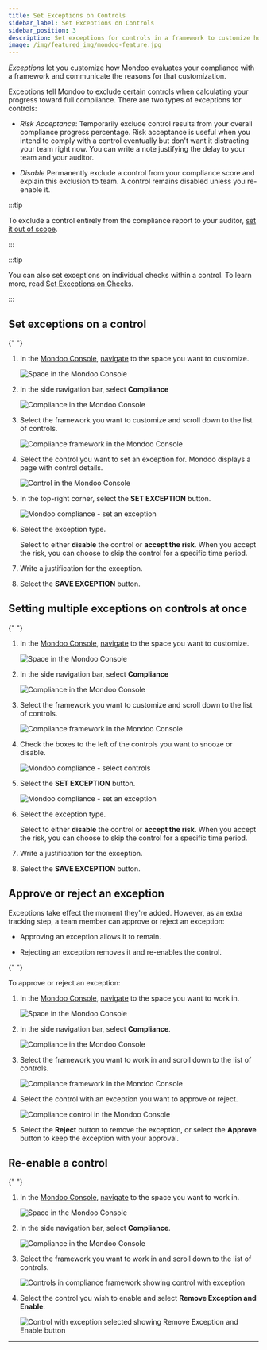 ```yaml
---
title: Set Exceptions on Controls
sidebar_label: Set Exceptions on Controls
sidebar_position: 3
description: Set exceptions for controls in a framework to customize how Mondoo evaluates your compliance with that framework
image: /img/featured_img/mondoo-feature.jpg
---
```


_Exceptions_ let you customize how Mondoo evaluates your compliance with a framework and communicate the reasons for that customization.

Exceptions tell Mondoo to exclude certain [controls](/platform/compliance/monitor/frameworks/) when calculating your progress toward full compliance. There are two types of exceptions for controls:

- _Risk Acceptance_: Temporarily exclude control results from your overall compliance progress percentage. Risk acceptance is useful when you intend to comply with a control eventually but don't want it distracting your team right now. You can write a note justifying the delay to your team and your auditor.

- _Disable_ Permanently exclude a control from your compliance score and explain this exclusion to team. A control remains disabled unless you re-enable it.

:::tip

To exclude a control entirely from the compliance report to your auditor, [set it out of scope](/platform/compliance/customize/scope/).

:::

:::tip

You can also set exceptions on individual checks within a control. To learn more, read [Set Exceptions on Checks](/platform/compliance/customize/exceptions-checks/).

:::

## Set exceptions on a control


<Partial />{" "}

1. In the [Mondoo Console](https://console.mondoo.com), [navigate](/platform/start/navigate/) to the space you want to customize.

   ![Space in the Mondoo Console](/img/platform/security/dashboard.png)

2. In the side navigation bar, select **Compliance**

   ![Compliance in the Mondoo Console](/img/platform/compliance/home.png)

3. Select the framework you want to customize and scroll down to the list of controls.

   ![Compliance framework in the Mondoo Console](/img/platform/compliance/controls.png)

4. Select the control you want to set an exception for. Mondoo displays a page with control details.

   ![Control in the Mondoo Console](/img/platform/compliance/control.png)

5. In the top-right corner, select the **SET EXCEPTION** button.

   ![Mondoo compliance - set an exception](/img/platform/compliance/set-exception-2.png)

6. Select the exception type.

   Select to either **disable** the control or **accept the risk**. When you accept the risk, you can choose to skip the control for a specific time period.

7. Write a justification for the exception.

8. Select the **SAVE EXCEPTION** button.

## Setting multiple exceptions on controls at once

<Partial />{" "}

1. In the [Mondoo Console](https://console.mondoo.com), [navigate](/platform/start/navigate/) to the space you want to customize.

   ![Space in the Mondoo Console](/img/platform/security/dashboard.png)

2. In the side navigation bar, select **Compliance**

   ![Compliance in the Mondoo Console](/img/platform/compliance/home.png)

3. Select the framework you want to customize and scroll down to the list of controls.

   ![Compliance framework in the Mondoo Console](/img/platform/compliance/controls.png)

4. Check the boxes to the left of the controls you want to snooze or disable.

   ![Mondoo compliance - select controls](/img/platform/compliance/select-controls.png)

5. Select the **SET EXCEPTION** button.

   ![Mondoo compliance - set an exception](/img/platform/compliance/set-exception.png)

6. Select the exception type.

   Select to either **disable** the control or **accept the risk**. When you accept the risk, you can choose to skip the control for a specific time period.

7. Write a justification for the exception.

8. Select the **SAVE EXCEPTION** button.

## Approve or reject an exception

Exceptions take effect the moment they're added. However, as an extra tracking step, a team member can approve or reject an exception:

- Approving an exception allows it to remain.

- Rejecting an exception removes it and re-enables the control.

<Partial />{" "}

To approve or reject an exception:

1. In the [Mondoo Console](https://console.mondoo.com), [navigate](/platform/start/navigate/) to the space you want to work in.

   ![Space in the Mondoo Console](/img/platform/security/dashboard.png)

2. In the side navigation bar, select **Compliance**.

   ![Compliance in the Mondoo Console](/img/platform/compliance/home.png)

3. Select the framework you want to work in and scroll down to the list of controls.

   ![Compliance framework in the Mondoo Console](/img/platform/compliance/controls.png)

4. Select the control with an exception you want to approve or reject.

   ![Compliance control in the Mondoo Console](/img/platform/compliance/accept-reject.png)

5. Select the **Reject** button to remove the exception, or select the **Approve** button to keep the exception with your approval.

## Re-enable a control

<Partial />{" "}

1. In the [Mondoo Console](https://console.mondoo.com), [navigate](/platform/start/navigate/) to the space you want to work in.

   ![Space in the Mondoo Console](/img/platform/security/dashboard.png)

2. In the side navigation bar, select **Compliance**.

   ![Compliance in the Mondoo Console](/img/platform/compliance/home.png)

3. Select the framework you want to work in and scroll down to the list of controls.

   ![Controls in compliance framework showing control with exception](/img/platform/compliance/controls-with-exception.png)

4. Select the control you wish to enable and select **Remove Exception and Enable**.

   ![Control with exception selected showing Remove Exception and Enable button](/img/platform/compliance/enable-control.png)

---

